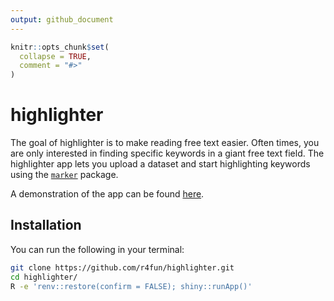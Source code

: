 ```yaml
---
output: github_document
---
```


<!-- README.md is generated from README.Rmd. Please edit that file -->

```r
knitr::opts_chunk$set(
  collapse = TRUE,
  comment = "#>"
)
```

# highlighter

<!-- badges: start -->
<!-- badges: end -->

The goal of highlighter is to make reading free text easier. Often times, you are only interested in finding specific keywords in a giant free text field. The highlighter app lets you upload a dataset and start highlighting keywords using the [`marker`](https://github.com/JohnCoene/marker) package.

A demonstration of the app can be found [here](https://tylerlittlefield.com/shiny/tyler/highlighter/).

## Installation

You can run the following in your terminal:

```zsh
git clone https://github.com/r4fun/highlighter.git
cd highlighter/
R -e 'renv::restore(confirm = FALSE); shiny::runApp()'
```
